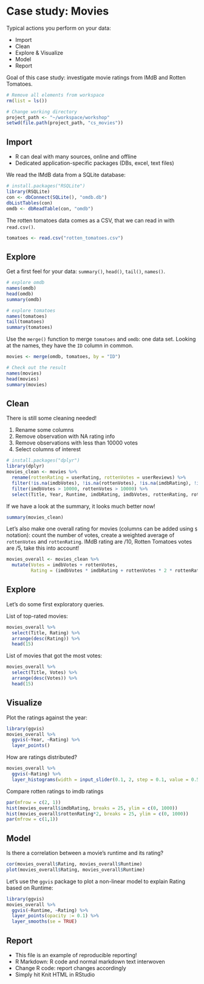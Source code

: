# Case study: Movies

Typical actions you perform on your data:

- Import
- Clean
- Explore & Visualize
- Model
- Report

Goal of this case study: investigate movie ratings from IMdB and Rotten Tomatoes.

```r
# Remove all elements from workspace
rm(list = ls())

# Change working directory
project_path <- "~/workspace/workshop"
setwd(file.path(project_path, "cs_movies"))
```

## Import

- R can deal with many sources, online and offline
- Dedicated application-specific packages (DBs, excel, text files)

We read the IMdB data from a SQLite database:

```r
# install.packages("RSQLite")
library(RSQLite)
con <- dbConnect(SQLite(), "omdb.db")
dbListTables(con)
omdb <- dbReadTable(con, "omdb")
```

The rotten tomatoes data comes as a CSV, that we can read in with `read.csv()`.

```r
tomatoes <- read.csv("rotten_tomatoes.csv")
```

## Explore

Get a first feel for your data: `summary()`, `head()`, `tail()`, `names()`.

```r
# explore omdb
names(omdb)
head(omdb)
summary(omdb)

# explore tomatoes
names(tomatoes)
tail(tomatoes)
summary(tomatoes)
```

Use the `merge()` function to merge `tomatoes` and `omdb`: one data set. Looking at the names, they have the `ID` column in common.

```r
movies <- merge(omdb, tomatoes, by = "ID")

# Check out the result
names(movies)
head(movies)
summary(movies)
```

## Clean

There is still some cleaning needed!

1. Rename some columns
2. Remove observation with NA rating info
3. Remove observations with less than 10000 votes
4. Select columns of interest

```r
# install.packages("dplyr")
library(dplyr)
movies_clean <- movies %>%
  rename(rottenRating = userRating, rottenVotes = userReviews) %>%
  filter(!is.na(imdbVotes), !is.na(rottenVotes), !is.na(imdbRating), !is.na(rottenRating)) %>%
  filter(imdbVotes > 10000, rottenVotes > 10000) %>%
  select(Title, Year, Runtime, imdbRating, imdbVotes, rottenRating, rottenVotes)
```

If we have a look at the summary, it looks much better now!

```r
summary(movies_clean)
```

Let's also make one overall rating for movies (columns can be added using `$` notation): count the number of votes, create a weighted average of `rottenVotes` and `rottenRating`. IMdB rating are /10, Rotten Tomatoes votes are /5, take this into account!

```r
movies_overall <- movies_clean %>% 
  mutate(Votes = imdbVotes + rottenVotes, 
         Rating = (imdbVotes * imdbRating + rottenVotes * 2 * rottenRating) / Votes)
```


## Explore

Let's do some first exploratory queries.

List of top-rated movies:

```r
movies_overall %>% 
  select(Title, Rating) %>% 
  arrange(desc(Rating)) %>% 
  head(15)
```

List of movies that got the most votes:

```r
movies_overall %>% 
  select(Title, Votes) %>% 
  arrange(desc(Votes)) %>% 
  head(15)
```

## Visualize

Plot the ratings against the year:

```r
library(ggvis)
movies_overall %>% 
  ggvis(~Year, ~Rating) %>% 
  layer_points()
```

How are ratings distributed?

```r
movies_overall %>% 
  ggvis(~Rating) %>% 
  layer_histograms(width = input_slider(0.1, 2, step = 0.1, value = 0.5, label = "Change binwidth"))
```

Compare rotten ratings to imdb ratings

```r
par(mfrow = c(2, 1))
hist(movies_overall$imdbRating, breaks = 25, ylim = c(0, 1000))
hist(movies_overall$rottenRating*2, breaks = 25, ylim = c(0, 1000))
par(mfrow = c(1,1))
```

## Model

Is there a correlation between a movie's runtime and its rating?

```r
cor(movies_overall$Rating, movies_overall$Runtime)
plot(movies_overall$Rating, movies_overall$Runtime)
```

Let's use the `ggvis` package to plot a non-linear model to explain Rating based on Runtime:

```r
library(ggvis)
movies_overall %>% 
  ggvis(~Runtime, ~Rating) %>% 
  layer_points(opacity := 0.1) %>% 
  layer_smooths(se = TRUE)
```

## Report

- This file is an example of reproducible reporting!
- R Markdown: R code and normal markdown text interwoven
- Change R code: report changes accordingly
- Simply hit Knit HTML in RStudio
